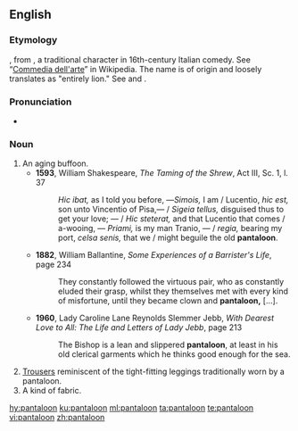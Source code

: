 ==English==

===Etymology===
{{borrowing|fr|pantalon|lang=en}}, from {{etyl|it|en}} {{m|it|Pantaleone}}, a traditional character in 16th-century Italian comedy. See “[[w:Commedia dell'arte|Commedia dell'arte]]” in Wikipedia. The name is of {{etyl|grc|en}} origin and loosely translates as "entirely lion." See {{m|grc|παν}} and {{m|grc|λέων}}.

===Pronunciation===
* {{rhymes|uːn|lang=en}}

===Noun===
{{en-noun}}
# An aging buffoon.
#* '''1593''', William Shakespeare, ''The Taming of the Shrew'', Act III, Sc. 1, l. 37
#*: ''Hic ibat,'' as I told you before, —''Simois,'' I am / Lucentio, ''hic est,'' son unto Vincentio of Pisa,— / ''Sigeia tellus,'' disguised thus to get your love; — / ''Hic steterat,'' and that Lucentio that comes / a-wooing, — ''Priami,'' is my man Tranio, — / ''regia,'' bearing my port, ''celsa senis,'' that we / might beguile the old '''pantaloon'''.
#* '''1882''', William Ballantine, ''Some Experiences of a Barrister's Life'', page 234
#*: They constantly followed the virtuous pair, who as constantly eluded their grasp, whilst they themselves met with every kind of misfortune, until they became clown and '''pantaloon,''' […].
#* '''1960''', Lady Caroline Lane Reynolds Slemmer Jebb, ''With Dearest Love to All: The Life and Letters of Lady Jebb'', page 213
#*: The Bishop is a lean and slippered '''pantaloon''', at least in his old clerical garments which he thinks good enough for the sea.
# [[trousers|Trousers]] reminiscent of the tight-fitting leggings traditionally worn by a pantaloon.
# A kind of fabric.

[[hy:pantaloon]]
[[ku:pantaloon]]
[[ml:pantaloon]]
[[ta:pantaloon]]
[[te:pantaloon]]
[[vi:pantaloon]]
[[zh:pantaloon]]